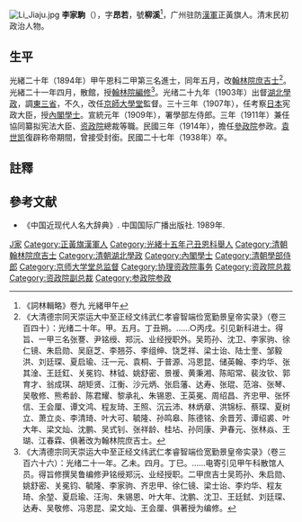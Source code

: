 [[File:Li_Jiaju.jpg|thumb]]
'''李家駒'''（{{bd|1871年||1938年|catIdx=L李}}），字'''昂若'''，號'''柳溪'''<ref>《詞林輯略》卷九 光緒甲午</ref>，广州驻防[[漢軍八旗|漢軍]]正黃旗人。清末民初政治人物。

==生平==
光緒二十年（1894年）甲午恩科二甲第三名進士，同年五月，改[[翰林院|翰林院]][[庶吉士|庶吉士]]<ref>《大清德宗同天崇运大中至正经文纬武仁孝睿智端俭宽勤景皇帝实录》（卷三百四十）：光绪二十年。甲。五月。丁丑朔。……○丙戌。引见新科进士。得旨、一甲三名张謇、尹铭绶、郑沅、业经授职外。吴筠孙、沈卫、李家驹、徐仁镜、朱启勋、吴庭芝、李翘芬、李组绅、饶芝祥、梁士诒、陆士奎、邹毅洪、刘廷琛、夏启瑜、汪一元、袁桐、于普源、冯恩昆、储英翰、李灼华、张其淦、王廷釭、关冕钧、林钺、姚舒密、景禐、黄秉湘、陈昭常、裴汝钦、郭育才、翁成琪、胡矩贤、江衡、沙元炳、张启藩、达寿、张琨、范溶、张琴、吴敬修、熊希龄、陈君耀、黎承礼、朱锡恩、王英冕、周绍昌、齐忠甲、张怀信、王会厘、谭文鸿、程友琦、王照、沉云沛、林炳章、洪锦标、蔡琛、夏树立、萧立炎、李清琦、叶大可、毓隆、孙鸣皋、陈德铭、余晋芳、谭绍裘、叶大年、梁文灿、沈鹏、吴式钊、张祥龄、桂坫、孙同康、尹春元、张林焱、王瑚、江春霖、俱著改为翰林院庶吉士。</ref>。光緒二十一年四月，散館，授[[翰林院|翰林院]][[編修|編修]]<ref>《大清德宗同天崇运大中至正经文纬武仁孝睿智端俭宽勤景皇帝实录》（卷三百六十六）：光绪二十一年。乙未。四月。丁巳。……电寄引见甲午科散馆人员。得旨修撰吴鲁编修尹铭绶郑沅、业经授职。二甲庶吉士吴筠孙、朱启勋、姚舒密、关冕钧、毓隆、李家驹、齐忠甲、徐仁镜、梁士诒、李灼华、程友琦、余堃、夏启瑜、汪洵、朱锡恩、叶大年、沈鹏、沈卫、王廷鉽、刘廷琛、达寿、吴敬修、冯恩昆、梁文灿、王会厘、俱著授为编修。</ref>。光绪二十九年（1903年）出督[[湖北|湖北]][[學政|學政]]，調[[東三省|東三省]]，不久，改任[[京師大學堂|京師大學堂]]監督。三十三年（1907年），任考察[[日本|日本]]宪政大臣，授[[內閣學士|內閣學士]]。宣統元年（1909年），署學部左侍郎。三年（1911年）兼任協同纂拟宪法大臣、[[资政院|资政院]]總裁等職。民國三年（1914年），擔任[[參政院|參政院]]参政。[[袁世凯|袁世凯]]復辟称帝期間，曾接受封銜。民國二十七年（1938年）卒。

==註釋==
{{reflist}}

== 參考文献 ==
*《中国近现代人名大辞典》. 中国国际广播出版社. 1989年.

{{光緒二十年甲午恩科殿試金榜}}
{{清朝欽命憲政編查館職官}}
{{資政院議員}}
{{北京大学}}
{{Authority control}}
{{DEFAULTSORT:Li李}}
[[Category:李姓|J家]]
[[Category:正黃旗漢軍人|Category:正黃旗漢軍人]]
[[Category:光緒十五年己丑恩科舉人|Category:光緒十五年己丑恩科舉人]]
[[Category:清朝翰林院庶吉士|Category:清朝翰林院庶吉士]]
[[Category:清朝湖北學政|Category:清朝湖北學政]]
[[Category:內閣學士|Category:內閣學士]]
[[Category:清朝學部侍郎|Category:清朝學部侍郎]]
[[Category:京师大学堂总监督|Category:京师大学堂总监督]]
[[Category:协理资政院事务|Category:协理资政院事务]]
[[Category:资政院总裁|Category:资政院总裁]]
[[Category:资政院副总裁|Category:资政院副总裁]]
[[Category:参政院参政|Category:参政院参政]]